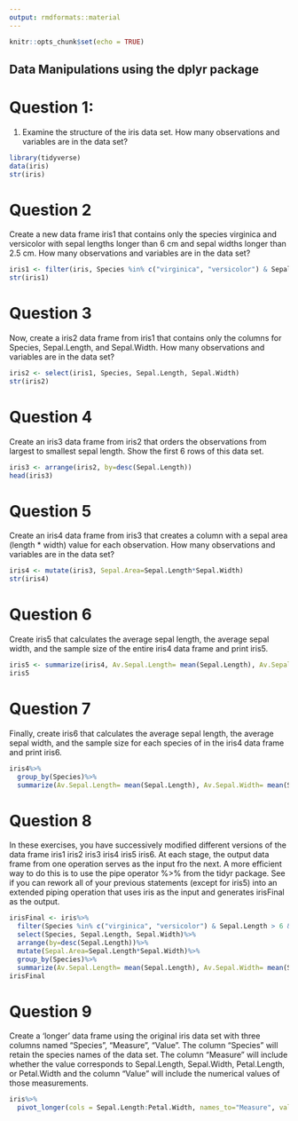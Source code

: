 ```yaml
---
output: rmdformats::material
---
```


```r
knitr::opts_chunk$set(echo = TRUE)
```

## Data Manipulations using the dplyr package

# Question 1:

1. Examine the structure of the iris data set. How many observations and variables are in the data set?

```r
library(tidyverse)
data(iris)
str(iris)
```

# Question 2

Create a new data frame iris1 that contains only the species virginica and versicolor with sepal lengths longer than 6 cm and sepal widths longer than 2.5 cm. How many observations and variables are in the data set?
```r
iris1 <- filter(iris, Species %in% c("virginica", "versicolor") & Sepal.Length > 6 & Sepal.Width>2.5)
str(iris1)
```

# Question 3

Now, create a iris2 data frame from iris1 that contains only the columns for Species, Sepal.Length, and Sepal.Width. How many observations and variables are in the data set?
```r
iris2 <- select(iris1, Species, Sepal.Length, Sepal.Width)
str(iris2)
```

# Question 4

Create an iris3 data frame from iris2 that orders the observations from largest to smallest sepal length. Show the first 6 rows of this data set.
```r
iris3 <- arrange(iris2, by=desc(Sepal.Length))
head(iris3)
```

# Question 5

Create an iris4 data frame from iris3 that creates a column with a sepal area (length * width) value for each observation. How many observations and variables are in the data set?

```r
iris4 <- mutate(iris3, Sepal.Area=Sepal.Length*Sepal.Width)
str(iris4)
```

# Question 6

Create iris5 that calculates the average sepal length, the average sepal width, and the sample size of the entire iris4 data frame and print iris5.
```r
iris5 <- summarize(iris4, Av.Sepal.Length= mean(Sepal.Length), Av.Sepal.Width= mean(Sepal.Width), Sample.Size= n())
iris5
```

# Question 7 

Finally, create iris6 that calculates the average sepal length, the average sepal width, and the sample size for each species of in the iris4 data frame and print iris6.
```r
iris4%>%
  group_by(Species)%>%
  summarize(Av.Sepal.Length= mean(Sepal.Length), Av.Sepal.Width= mean(Sepal.Width), Sample.Size= n())
```

# Question 8

In these exercises, you have successively modified different versions of the data frame iris1 iris2 iris3 iris4 iris5 iris6. At each stage, the output data frame from one operation serves as the input fro the next. A more efficient way to do this is to use the pipe operator %>% from the tidyr package. See if you can rework all of your previous statements (except for iris5) into an extended piping operation that uses iris as the input and generates irisFinal as the output.

```r
irisFinal <- iris%>%
  filter(Species %in% c("virginica", "versicolor") & Sepal.Length > 6 & Sepal.Width>2.5)%>%
  select(Species, Sepal.Length, Sepal.Width)%>%
  arrange(by=desc(Sepal.Length))%>%
  mutate(Sepal.Area=Sepal.Length*Sepal.Width)%>%
  group_by(Species)%>%
  summarize(Av.Sepal.Length= mean(Sepal.Length), Av.Sepal.Width= mean(Sepal.Width), Sample.Size= n())
irisFinal
```

# Question 9

Create a ‘longer’ data frame using the original iris data set with three columns named “Species”, “Measure”, “Value”. The column “Species” will retain the species names of the data set. The column “Measure” will include whether the value corresponds to Sepal.Length, Sepal.Width, Petal.Length, or Petal.Width and the column “Value” will include the numerical values of those measurements.

```r
iris%>%
  pivot_longer(cols = Sepal.Length:Petal.Width, names_to="Measure", values_to="Value", values_drop_na=T)
```







